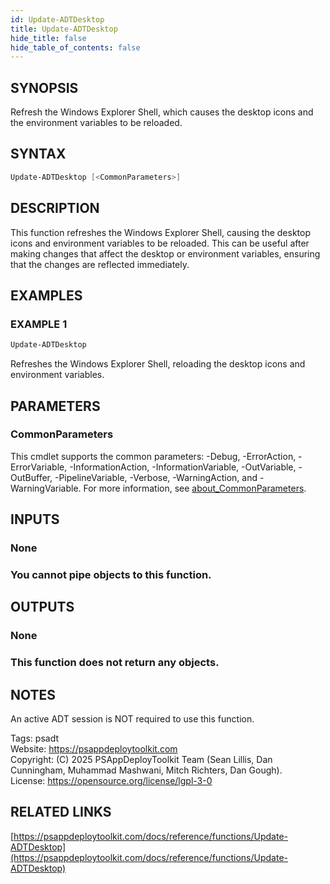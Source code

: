 ```yaml
---
id: Update-ADTDesktop
title: Update-ADTDesktop
hide_title: false
hide_table_of_contents: false
---
```


## SYNOPSIS

Refresh the Windows Explorer Shell, which causes the desktop icons and the environment variables to be reloaded.

## SYNTAX

```powershell
Update-ADTDesktop [<CommonParameters>]
```

## DESCRIPTION

This function refreshes the Windows Explorer Shell, causing the desktop icons and environment variables to be reloaded.
This can be useful after making changes that affect the desktop or environment variables, ensuring that the changes are reflected immediately.

## EXAMPLES

### EXAMPLE 1

```powershell
Update-ADTDesktop
```

Refreshes the Windows Explorer Shell, reloading the desktop icons and environment variables.

## PARAMETERS

### CommonParameters

This cmdlet supports the common parameters: -Debug, -ErrorAction, -ErrorVariable, -InformationAction, -InformationVariable, -OutVariable, -OutBuffer, -PipelineVariable, -Verbose, -WarningAction, and -WarningVariable. For more information, see [about_CommonParameters](http://go.microsoft.com/fwlink/?LinkID=113216).

## INPUTS

### None

### You cannot pipe objects to this function.
## OUTPUTS

### None

### This function does not return any objects.
## NOTES
An active ADT session is NOT required to use this function.

Tags: psadt<br />
Website: https://psappdeploytoolkit.com<br />
Copyright: (C) 2025 PSAppDeployToolkit Team (Sean Lillis, Dan Cunningham, Muhammad Mashwani, Mitch Richters, Dan Gough).<br />
License: https://opensource.org/license/lgpl-3-0

## RELATED LINKS

[https://psappdeploytoolkit.com/docs/reference/functions/Update-ADTDesktop](https://psappdeploytoolkit.com/docs/reference/functions/Update-ADTDesktop)
